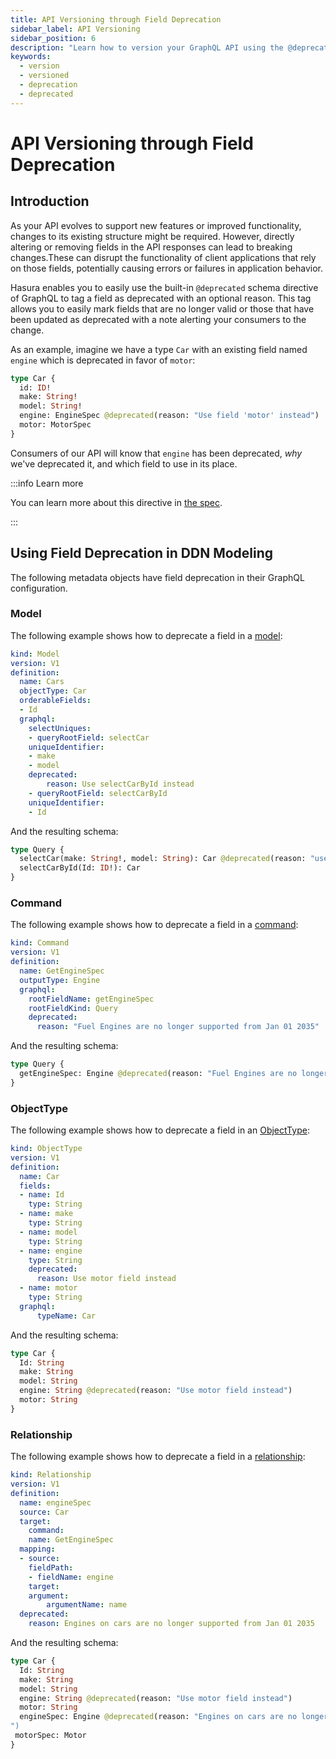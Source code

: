 ```yaml
---
title: API Versioning through Field Deprecation
sidebar_label: API Versioning
sidebar_position: 6
description: "Learn how to version your GraphQL API using the @deprecated tag."
keywords:
  - version
  - versioned
  - deprecation
  - deprecated
---
```


# API Versioning through Field Deprecation

## Introduction

As your API evolves to support new features or improved functionality, changes to its existing structure might be
required. However, directly altering or removing fields in the API responses can lead to breaking changes.These can
disrupt the functionality of client applications that rely on those fields, potentially causing errors or failures in
application behavior.

Hasura enables you to easily use the built-in `@deprecated` schema directive of GraphQL to tag a field as deprecated
with an optional reason. This tag allows you to easily mark fields that are no longer valid or those that have been
updated as deprecated with a note alerting your consumers to the change.

As an example, imagine we have a type `Car` with an existing field named `engine` which is deprecated in favor of
`motor`:

```graphql
type Car {
  id: ID!
  make: String!
  model: String!
  engine: EngineSpec @deprecated(reason: "Use field 'motor' instead")
  motor: MotorSpec
}
```

Consumers of our API will know that `engine` has been deprecated, _why_ we've deprecated it, and which field to use in
its place.

:::info Learn more

You can learn more about this directive in [the spec](https://spec.graphql.org/October2021/#sec-Field-Deprecation).

:::

## Using Field Deprecation in DDN Modeling

The following metadata objects have field deprecation in their GraphQL configuration.

### Model

The following example shows how to deprecate a field in a [model](/supergraph-modeling/models.mdx):

```yaml
kind: Model
version: V1
definition:
  name: Cars
  objectType: Car
  orderableFields:
  - Id
  graphql:
	selectUniques:
	- queryRootField: selectCar
  	uniqueIdentifier:
  	- make
  	- model
  	deprecated:
    	reason: Use selectCarById instead
	- queryRootField: selectCarById
  	uniqueIdentifier:
  	- Id
```

And the resulting schema:

```graphql
type Query {
  selectCar(make: String!, model: String): Car @deprecated(reason: "use selectCarById instead")
  selectCarById(Id: ID!): Car
}
```

### Command

The following example shows how to deprecate a field in a [command](/supergraph-modeling/commands.mdx):

```yaml
kind: Command
version: V1
definition:
  name: GetEngineSpec
  outputType: Engine
  graphql:
	rootFieldName: getEngineSpec
	rootFieldKind: Query
	deprecated:
  	  reason: "Fuel Engines are no longer supported from Jan 01 2035"
```

And the resulting schema:

```graphql
type Query {
  getEngineSpec: Engine @deprecated(reason: "Fuel Engines are no longer supported from Jan 01 2035")
}
```

### ObjectType

The following example shows how to deprecate a field in an
[ObjectType](/supergraph-modeling/types.mdx#objecttype-objecttype):

```yaml
kind: ObjectType
version: V1
definition:
  name: Car
  fields:
  - name: Id
	type: String
  - name: make
	type: String
  - name: model
	type: String
  - name: engine
	type: String
	deprecated:
  	  reason: Use motor field instead
  - name: motor
	type: String
  graphql:
      typeName: Car
```

And the resulting schema:

```graphql
type Car {
  Id: String
  make: String
  model: String
  engine: String @deprecated(reason: "Use motor field instead")
  motor: String
}
```

### Relationship

The following example shows how to deprecate a field in a [relationship](/supergraph-modeling/relationships.mdx):

```yaml
kind: Relationship
version: V1
definition:
  name: engineSpec
  source: Car
  target:
	command:
  	name: GetEngineSpec
  mapping:
  - source:
  	fieldPath:
  	- fieldName: engine
	target:
  	argument:
    	argumentName: name
  deprecated:
	reason: Engines on cars are no longer supported from Jan 01 2035
```

And the resulting schema:

```graphql
type Car {
  Id: String
  make: String
  model: String
  engine: String @deprecated(reason: "Use motor field instead")
  motor: String
  engineSpec: Engine @deprecated(reason: "Engines on cars are no longer supported from Jan 01 2035
")
 motorSpec: Motor
}
```
